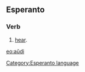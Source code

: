 ==Esperanto==
===Verb===
# [[hear]].

[[eo:aŭdi]]
[[Category:Esperanto language]]
{{Universala Vortaro}}
